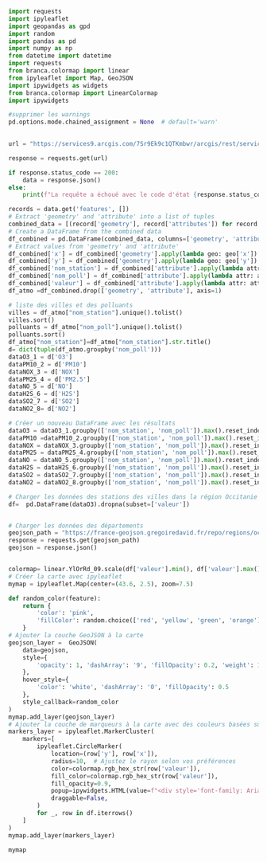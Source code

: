 ```python
import requests
import ipyleaflet
import geopandas as gpd
import random
import pandas as pd
import numpy as np
from datetime import datetime
import requests
from branca.colormap import linear
from ipyleaflet import Map, GeoJSON
import ipywidgets as widgets
from branca.colormap import LinearColormap
import ipywidgets

#supprimer les warnings
pd.options.mode.chained_assignment = None  # default='warn'
 

url = "https://services9.arcgis.com/7Sr9Ek9c1QTKmbwr/arcgis/rest/services/mesures_occitanie_mensuelle_poll_princ/FeatureServer/0/query?where=1%3D1&outFields=nom_com,nom_dept,nom_station,nom_poll,valeur&outSR=4326&f=json"

response = requests.get(url)

if response.status_code == 200:
    data = response.json()
else:
    print(f"La requête a échoué avec le code d'état {response.status_code}")

records = data.get('features', [])
# Extract 'geometry' and 'attribute' into a list of tuples
combined_data = [(record['geometry'], record['attributes']) for record in records]
# Create a DataFrame from the combined data
df_combined = pd.DataFrame(combined_data, columns=['geometry', 'attribute'])
# Extract values from 'geometry' and 'attribute'
df_combined['x'] = df_combined['geometry'].apply(lambda geo: geo['x'])
df_combined['y'] = df_combined['geometry'].apply(lambda geo: geo['y'])
df_combined['nom_station'] = df_combined['attribute'].apply(lambda attr: attr['nom_station'])
df_combined['nom_poll'] = df_combined['attribute'].apply(lambda attr: attr['nom_poll'])
df_combined['valeur'] = df_combined['attribute'].apply(lambda attr: attr['valeur'])
df_atmo =df_combined.drop(['geometry', 'attribute'], axis=1)

# liste des villes et des polluants
villes = df_atmo["nom_station"].unique().tolist()
villes.sort()
polluants = df_atmo["nom_poll"].unique().tolist()
polluants.sort()
df_atmo["nom_station"]=df_atmo["nom_station"].str.title()
d= dict(tuple(df_atmo.groupby('nom_poll')))
dataO3_1 = d['O3']
dataPM10_2 = d['PM10']
dataNOX_3 = d['NOX']
dataPM25_4 = d['PM2.5']
dataNO_5 = d['NO']
dataH2S_6 = d['H2S']
dataSO2_7 = d['SO2']
dataNO2_8= d['NO2']

# Créer un nouveau DataFrame avec les résultats
dataO3 = dataO3_1.groupby(['nom_station', 'nom_poll']).max().reset_index()
dataPM10 =dataPM10_2.groupby(['nom_station', 'nom_poll']).max().reset_index()
dataNOX = dataNOX_3.groupby(['nom_station', 'nom_poll']).max().reset_index()
dataPM25 = dataPM25_4.groupby(['nom_station', 'nom_poll']).max().reset_index()
dataNO = dataNO_5.groupby(['nom_station', 'nom_poll']).max().reset_index()
dataH2S = dataH2S_6.groupby(['nom_station', 'nom_poll']).max().reset_index()
dataSO2 = dataSO2_7.groupby(['nom_station', 'nom_poll']).max().reset_index()
dataNO2 = dataNO2_8.groupby(['nom_station', 'nom_poll']).max().reset_index()

# Charger les données des stations des villes dans la région Occitanie
df=  pd.DataFrame(dataO3).dropna(subset=['valeur'])


# Charger les données des départements
geojson_path = "https://france-geojson.gregoiredavid.fr/repo/regions/occitanie/departements-occitanie.geojson"
response = requests.get(geojson_path)
geojson = response.json()


colormap= linear.YlOrRd_09.scale(df['valeur'].min(), df['valeur'].max())
# Créer la carte avec ipyleaflet
mymap = ipyleaflet.Map(center=(43.6, 2.5), zoom=7.5)

def random_color(feature):
    return {
        'color': 'pink',
        'fillColor': random.choice(['red', 'yellow', 'green', 'orange']),
    }
# Ajouter la couche GeoJSON à la carte
geojson_layer =  GeoJSON(
    data=geojson,
    style={
        'opacity': 1, 'dashArray': '9', 'fillOpacity': 0.2, 'weight': 1
    },
    hover_style={
        'color': 'white', 'dashArray': '0', 'fillOpacity': 0.5
    },
    style_callback=random_color
)
mymap.add_layer(geojson_layer)
# Ajouter la couche de marqueurs à la carte avec des couleurs basées sur l'intensité du polluant
markers_layer = ipyleaflet.MarkerCluster(
    markers=[
        ipyleaflet.CircleMarker(
            location=(row['y'], row['x']),
            radius=10,  # Ajustez le rayon selon vos préférences
            color=colormap.rgb_hex_str(row['valeur']),
            fill_color=colormap.rgb_hex_str(row['valeur']),
            fill_opacity=0.9,
            popup=ipywidgets.HTML(value=f"<div style='font-family: Arial; padding: 10px;background-color: #dcffb8;'><strong>{row['nom_station']}</strong>"),    
            draggable=False,
        )
        for _, row in df.iterrows()
    ]
)
mymap.add_layer(markers_layer)

mymap

```
